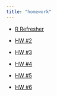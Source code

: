 ```yaml
---
title: "homework"
---
```


-   [R Refresher](R-Refresher.qmd)

-   [HW #2](2-hw.qmd)

-   [HW #3](3-hw.qmd)

-   [HW #4](4-hw.qmd)

-   [HW #5](6-hw.qmd)

-   [HW #6](mlm-hw.qmd)


